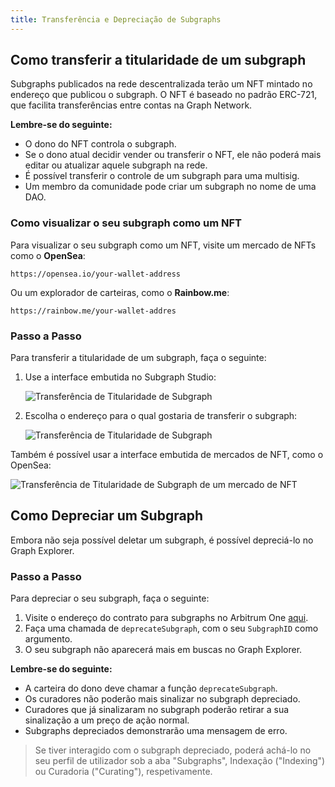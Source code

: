 ```yaml
---
title: Transferência e Depreciação de Subgraphs
---
```


## Como transferir a titularidade de um subgraph

Subgraphs publicados na rede descentralizada terão um NFT mintado no endereço que publicou o subgraph. O NFT é baseado no padrão ERC-721, que facilita transferências entre contas na Graph Network.

**Lembre-se do seguinte:**

- O dono do NFT controla o subgraph.
- Se o dono atual decidir vender ou transferir o NFT, ele não poderá mais editar ou atualizar aquele subgraph na rede.
- É possível transferir o controle de um subgraph para uma multisig.
- Um membro da comunidade pode criar um subgraph no nome de uma DAO.

### Como visualizar o seu subgraph como um NFT

Para visualizar o seu subgraph como um NFT, visite um mercado de NFTs como o **OpenSea**:

```
https://opensea.io/your-wallet-address
```

Ou um explorador de carteiras, como o **Rainbow.me**:

```
https://rainbow.me/your-wallet-addres
```

### Passo a Passo

Para transferir a titularidade de um subgraph, faça o seguinte:

1. Use a interface embutida no Subgraph Studio:

   ![Transferência de Titularidade de Subgraph](/img/subgraph-ownership-transfer-1.png)

2. Escolha o endereço para o qual gostaria de transferir o subgraph:

   ![Transferência de Titularidade de Subgraph](/img/subgraph-ownership-transfer-2.png)

Também é possível usar a interface embutida de mercados de NFT, como o OpenSea:

![Transferência de Titularidade de Subgraph de um mercado de NFT](/img/subgraph-ownership-transfer-nft-marketplace.png)

## Como Depreciar um Subgraph

Embora não seja possível deletar um subgraph, é possível depreciá-lo no Graph Explorer.

### Passo a Passo

Para depreciar o seu subgraph, faça o seguinte:

1. Visite o endereço do contrato para subgraphs no Arbitrum One [aqui](https://arbiscan.io/address/0xec9A7fb6CbC2E41926127929c2dcE6e9c5D33Bec#writeProxyContract).
2. Faça uma chamada de `deprecateSubgraph`, com o seu `SubgraphID` como argumento.
3. O seu subgraph não aparecerá mais em buscas no Graph Explorer.

**Lembre-se do seguinte:**

- A carteira do dono deve chamar a função `deprecateSubgraph`.
- Os curadores não poderão mais sinalizar no subgraph depreciado.
- Curadores que já sinalizaram no subgraph poderão retirar a sua sinalização a um preço de ação normal.
- Subgraphs depreciados demonstrarão uma mensagem de erro.

> Se tiver interagido com o subgraph depreciado, poderá achá-lo no seu perfil de utilizador sob a aba "Subgraphs", Indexação ("Indexing") ou Curadoria ("Curating"), respetivamente.
